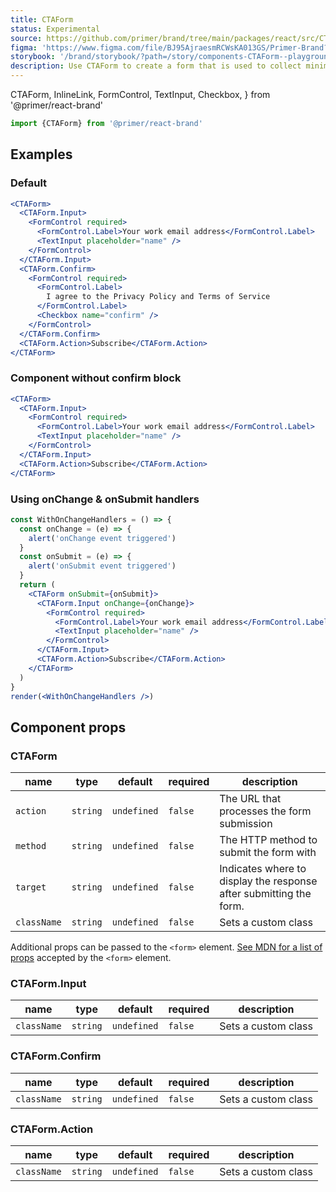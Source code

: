 ```yaml
---
title: CTAForm
status: Experimental
source: https://github.com/primer/brand/tree/main/packages/react/src/CTAForm/CTAForm.tsx
figma: 'https://www.figma.com/file/BJ95AjraesmRCWsKA013GS/Primer-Brand?node-id=1377%3A30754'
storybook: '/brand/storybook/?path=/story/components-CTAForm--playground'
description: Use CTAForm to create a form that is used to collect minimal information from users.
---
```


  CTAForm,
  InlineLink,
  FormControl,
  TextInput,
  Checkbox,
} from '@primer/react-brand'

```js
import {CTAForm} from '@primer/react-brand'
```

## Examples

### Default

```jsx live
<CTAForm>
  <CTAForm.Input>
    <FormControl required>
      <FormControl.Label>Your work email address</FormControl.Label>
      <TextInput placeholder="name" />
    </FormControl>
  </CTAForm.Input>
  <CTAForm.Confirm>
    <FormControl required>
      <FormControl.Label>
        I agree to the Privacy Policy and Terms of Service
      </FormControl.Label>
      <Checkbox name="confirm" />
    </FormControl>
  </CTAForm.Confirm>
  <CTAForm.Action>Subscribe</CTAForm.Action>
</CTAForm>
```

### Component without confirm block

```jsx live
<CTAForm>
  <CTAForm.Input>
    <FormControl required>
      <FormControl.Label>Your work email address</FormControl.Label>
      <TextInput placeholder="name" />
    </FormControl>
  </CTAForm.Input>
  <CTAForm.Action>Subscribe</CTAForm.Action>
</CTAForm>
```

### Using onChange & onSubmit handlers

```jsx live
const WithOnChangeHandlers = () => {
  const onChange = (e) => {
    alert('onChange event triggered')
  }
  const onSubmit = (e) => {
    alert('onSubmit event triggered')
  }
  return (
    <CTAForm onSubmit={onSubmit}>
      <CTAForm.Input onChange={onChange}>
        <FormControl required>
          <FormControl.Label>Your work email address</FormControl.Label>
          <TextInput placeholder="name" />
        </FormControl>
      </CTAForm.Input>
      <CTAForm.Action>Subscribe</CTAForm.Action>
    </CTAForm>
  )
}
render(<WithOnChangeHandlers />)
```

## Component props

### CTAForm

| name        | type     | default     | required | description                                                        |
| ----------- | -------- | ----------- | -------- | ------------------------------------------------------------------ |
| `action`    | `string` | `undefined` | `false`  | The URL that processes the form submission                         |
| `method`    | `string` | `undefined` | `false`  | The HTTP method to submit the form with                            |
| `target`    | `string` | `undefined` | `false`  | Indicates where to display the response after submitting the form. |
| `className` | `string` | `undefined` | `false`  | Sets a custom class                                                |

Additional props can be passed to the `<form>` element. [See MDN for a list of props](https://developer.mozilla.org/en-US/docs/Web/HTML/Element/form) accepted by the `<form>` element.

### CTAForm.Input

| name        | type     | default     | required | description         |
| ----------- | -------- | ----------- | -------- | ------------------- |
| `className` | `string` | `undefined` | `false`  | Sets a custom class |

### CTAForm.Confirm

| name        | type     | default     | required | description         |
| ----------- | -------- | ----------- | -------- | ------------------- |
| `className` | `string` | `undefined` | `false`  | Sets a custom class |

### CTAForm.Action

| name        | type     | default     | required | description         |
| ----------- | -------- | ----------- | -------- | ------------------- |
| `className` | `string` | `undefined` | `false`  | Sets a custom class |

<!-- TODO: Add all button properties here -->
